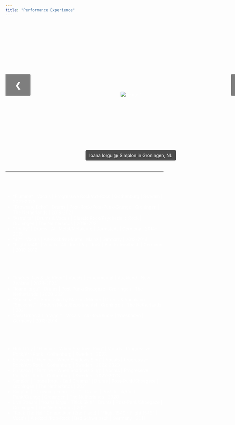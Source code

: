 ```yaml
---
title: "Performance Experience"
---
```


<style>
 body { /* Target the body for default white text */
   color: white;
 }
 .title { /* Center the title */
   text-align: center;
 }
</style>

<div id="image-gallery">

<style>
.container {
 width: 800px;
 height: 440px;
 margin: 25px auto;
 position: relative;
 overflow: hidden;
}

.slide {
 position: absolute;
 top: 0;
 left: 0;
 width: 100%;
 height: 100%;
 opacity: 0;
 transition: opacity 0.75s ease;
}

.slide.active {
 opacity: 1;
}

.slide img {
 max-width: 100%;
 max-height: 100%;
 object-fit: contain;
 position: absolute;
 top: 50%;
 left: 50%;
 transform: translate(-50%, -50%);
}

.image-description {
  position: absolute;
  bottom: 10px;
  left: 50%;
  transform: translateX(-50%);
  background-color: rgba(0,0,0,0.7);
  color: white;
  padding: 8px 12px;
  border-radius: 4px;
  font-size: 14px;
  z-index: 5;
  text-align: center;
}

.prev, .next {
 cursor: pointer;
 position: absolute;
 top: 50%;
 transform: translateY(-50%);
 width: auto;
 padding: 20px 30px;
 margin-top: -30px;
 color: white;
 font-weight: bold;
 font-size: 24px;
 transition: 0.6s ease;
 border-radius: 0 3px 3px 0;
 user-select: none;
 background-color: rgba(0,0,0,0.5);
 z-index: 10;
 text-decoration: none;
}

.next {
 right: 0;
 border-radius: 3px 0 0 3px;
}

.prev:hover, .next:hover {
 background-color: rgba(0,0,0,0.8);
}

.image-indicators {
 display: flex;
 justify-content: center;
 margin-top: -15px;
}

.image-indicators img {
 width: 80px;
 height: 60px;
 margin: 5px;
 cursor: pointer;
 border: 2px solid transparent;
 transition: border-color 0.3s ease;
}

.image-indicators img.active {
 border-color: #007bff;
}
</style>

<div class="container">
 <div class="slide active"> 
   <img src="img/simplon.jpg" alt="Image 1"> 
   <div class="image-description">Ioana Iorgu @ Simplon in Groningen, NL</div>
 </div>
 <div class="slide"> 
   <img src="img/Roy.jpg" alt="Image 2"> 
   <div class="image-description">Flumine @ Roy in Gothenburg, SE</div>
 </div>
 <div class="slide"> 
   <img src="img/ioana.jpg" alt="Image 3"> 
   <div class="image-description">Ioana Iorgu @ Simplon in Groningen, NL</div>
 </div>
 <div class="slide"> 
   <img src="img/ericsson.png" alt="Image 4"> 
   <div class="image-description">Flumine @ Ericcson in Gothenburg, SE</div>
 </div>
 <div class="slide"> 
   <img src="img/drowningecho.jpg" alt="Image 5"> 
   <div class="image-description">Drowning Echo @ Simplon in Groningen, NL</div>
 </div>
 <div class="slide"> 
   <img src="img/sim2.jpg" alt="Image 6"> 
   <div class="image-description">Ioana Iorgu @ Simplon in Groningen, NL</div>
 </div>
 <div class="slide"> 
   <img src="img/flu1.jpg" alt="Image 7"> 
   <div class="image-description">Flumine @ Ericcson in Gothenburg, SE</div>
 </div>
 <div class="slide"> 
   <img src="img/Flight1549.jpg" alt="Image 8"> 
   <div class="image-description">Flight 1549 @ "Rock in der Stadthalle" in Bad Schwalbach, DE</div>
 </div>
 <div class="slide"> 
   <img src="img/studio.jpg" alt="Image 9"> 
   <div class="image-description">Flumine @ Recording Studio in Gothenburg, SE</div>
 </div>
 <a class="prev" onclick="plusSlides(-1)">&#10094;</a>
 <a class="next" onclick="plusSlides(1)">&#10095;</a>
</div>

<div class="image-indicators"></div>

<script>
let slideIndex = 0;
const slides = document.querySelectorAll("#image-gallery .slide");
const imageIndicators = document.querySelector(".image-indicators");
let autoSlideTimeout;

slides.forEach((slide, index) => {
 const img = document.createElement("img");
 img.src = slide.querySelector("img").src;
 img.alt = `Indicator ${index + 1}`;
 img.addEventListener("click", () => currentSlide(index));
 imageIndicators.appendChild(img);
});

const indicatorImages = document.querySelectorAll(".image-indicators img");

function plusSlides(n) {
 clearTimeout(autoSlideTimeout);
 showSlides(slideIndex += n);
}

function showSlides(n) {
 if (n < 0) {
   slideIndex = slides.length - 1;
 } else if (n >= slides.length) {
   slideIndex = 0;
 } else {
   slideIndex = n;
 }
 
 slides.forEach(slide => slide.classList.remove('active'));
 slides[slideIndex].classList.add('active');
 
 indicatorImages.forEach(img => img.classList.remove('active'));
 indicatorImages[slideIndex].classList.add('active');
 
 autoSlideTimeout = setTimeout(() => {
   plusSlides(1);
 }, 5000);
}

function currentSlide(n) {
 slideIndex = n;
 showSlides(slideIndex);
 clearTimeout(autoSlideTimeout);
 startAutoSlide();
}

function startAutoSlide() {
 autoSlideTimeout = setTimeout(() => {
   plusSlides(1);
 }, 5000);
}

showSlides(slideIndex);
</script>

</div>

---

<style>
.fade-in-element {
 opacity: 0;
 transition: opacity 0.8s ease-in-out; /* Adjusts duration for fade-in effect */
}

.fade-in-element.visible {
 opacity: 1;
}
</style>

## Bands  {.fade-in-element #bands-section}

* "Flumine" | Vocals | Progressive Rock/Art-Rock | Gothenburg | Sweden | 2021-2023
* "Drowning Echo" | Drums | Post-Rock/Post-Punk/Grunge | Groningen | The Netherlands | 2019-2021
* "Astralite" | Drums & Vocals | Classic Rock/Psychedelic Rock | Groningen | The Netherlands | 2018-2021
* "Trinity" | Drums | Alt-Metal/Metalcore | Darmstadt | Germany | 2014-2015
* "42" | Vocals | Alt-Rock/Nu-Metal | Mainz | Germany | 2012-2014
* "Flight 1549" | Vocals | Alt-Rock/Pop-Rock | Bad Schwalbach | Germany | 2010-2012

## Music Projects {.fade-in-element #projects-section-1}

* "Andres Rios & Lia Vigor" | Vocals | Experimental | Auckland | New Zealand | 2023-2024
* "Ioana Iorgu" | Drums | Post-Punk/Shoegaze | Groningen | The Netherlands | 2020-2021
* "Sackchat" a Short Film by Markus Mildner | Drums & Vocals on "Sackchat" | Modern Metal/Experimental | Groningen | The Netherlands | 2021
* "Josi Urban & Lia Vigor" | Vocals | Alt-Rock/Indie | Wiesbaden | Germany | 2013-2014

## Concerts & Competitions  {.fade-in-element #concerts-section-2}

* Hotel Roy | "Flumine - When Shadows Sing" | Vocals | Progressive Rock/Art-Rock | Gothenburg | Sweden | 2023
* Ericsson | "Flumine - When Shadows Sing" | Vocals | Progressive Rock/Art-Rock | Gothenburg | Sweden | 2022-2023
* Ericsson | "Flumine - When Shadows Sing" | Vocals | Progressive Rock/Art-Rock | Gothenburg | Sweden | 2022-2023
* Simplon | "Ioana Iorgu - Bad Dreams" | Drums | Post-Punk/Shoegaze | Groningen | The Netherlands | 2021
* Simplon | "Drowning Echo - C.T." | Drums | Post-Rock/Post-Punk/Grunge | Groningen | The Netherlands | 2020
* Live Stream | "Ioana Iorgu - Thick Skin" | Drums | Post-Punk/Shoegaze | Groningen | The Netherlands | 2021
* "Rock The Hall" Competition (2nd Place) | "Flight 1549 - Flight 1549" | Vocals | Alt-Rock/Pop-Rock | Bad Schwalbach | Germany | 2011

<script>
 function isElementInViewport(el) {
   const rect = el.getBoundingClientRect();
   return (
     rect.top >= 0 &&
     rect.left >= 0 &&
     rect.bottom <= (window.innerHeight || document.documentElement.clientHeight) &&
     rect.right <= (window.innerWidth || document.documentElement.clientWidth)
   );
 }

 function checkFadeElements() {
   const fadeElements = document.querySelectorAll('.fade-in-element');
   fadeElements.forEach((el) => {
     if (isElementInViewport(el)) {
       el.classList.add('visible');
     }
   });
 }

 // Initial check on page load
 checkFadeElements();

 // Check on scroll
 window.addEventListener('scroll', checkFadeElements);
</script>